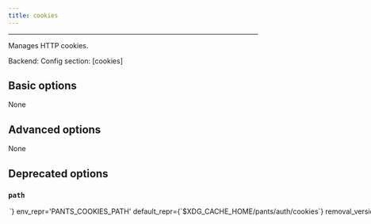 ```yaml
---
title: cookies
---
```



---


Manages HTTP cookies.

Backend: <span className="color--primary"></span>
Config section: <span className="color--primary">[cookies]</span>

<span className={styles.options}>

## Basic options

None

## Advanced options

None

## Deprecated options


### `path`

<Option
  cli_repr={`--cookies-path=<str>`}
  env_repr='PANTS_COOKIES_PATH'
  default_repr={`$XDG_CACHE_HOME/pants/auth/cookies`}
  removal_version='2.1.0.dev0'
  removal_hint={'The option `--cookies-path` does not do anything and the `[cookies]` subsystem will be removed.'}
>

Path to file that stores persistent cookies. Defaults to &#x3C;pants bootstrap dir&#x3E;/auth/cookies.

</Option>


</span>